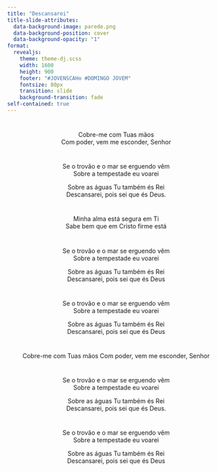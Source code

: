 ```yaml
---
title: "Descansarei"
title-slide-attributes:
  data-background-image: parede.png
  data-background-position: cover
  data-background-opacity: "1"
format: 
  revealjs:
    theme: theme-dj.scss
    width: 1600
    height: 900
    footer: "#JOVENSCAHo #DOMINGO JOVEM"
    fontsize: 80px
    transition: slide
    background-transition: fade
self-contained: true
---
```


# {background-image="parede.png"}

<center>
Cobre-me com Tuas mãos <br>
Com poder, vem me esconder, Senhor
</center>

# {background-image="parede.png"}

<center>
::: {.fragment .fade-in-then-semi-out}
Se o trovão e o mar se erguendo vêm <br>
Sobre a tempestade eu voarei <br>
:::
::: {.fragment .fade-in-then-semi-out}
Sobre as águas Tu também és Rei <br>
Descansarei, pois sei que és Deus.
:::
</center>

# {background-image="parede.png"}

<center>
Minha alma está segura em Ti <br>
Sabe bem que em Cristo firme está
</center>

# {background-image="parede.png"}

<center>
::: {.fragment .fade-in-then-semi-out}
Se o trovão e o mar se erguendo vêm <br>
Sobre a tempestade eu voarei <br>
:::
::: {.fragment .fade-in-then-semi-out}
Sobre as águas Tu também és Rei <br>
Descansarei, pois sei que és Deus
:::
</center>

# {background-image="parede.png"}

<center>
::: {.fragment .fade-in-then-semi-out}
Se o trovão e o mar se erguendo vêm <br>
Sobre a tempestade eu voarei <br>
:::
::: {.fragment .fade-in-then-semi-out}
Sobre as águas Tu também és Rei <br>
Descansarei, pois sei que és Deus
:::
</center>

# {background-image="parede.png"}

<center>
Cobre-me com Tuas mãos
Com poder, vem me esconder, Senhor
</center>

# {background-image="parede.png"}

<center>
::: {.fragment .fade-in-then-semi-out}
Se o trovão e o mar se erguendo vêm <br>
Sobre a tempestade eu voarei <br>
:::
::: {.fragment .fade-in-then-semi-out}
Sobre as águas Tu também és Rei <br>
Descansarei, pois sei que és Deus.
:::
</center>

# {background-image="parede.png"}

<center>
::: {.fragment .fade-in-then-semi-out}
Se o trovão e o mar se erguendo vêm <br>
Sobre a tempestade eu voarei <br>
:::
::: {.fragment .fade-in-then-semi-out}
Sobre as águas Tu também és Rei <br>
Descansarei, pois sei que és Deus
:::
</center>
